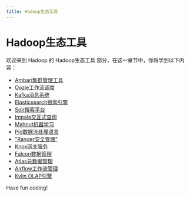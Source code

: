 ```yaml
---
title: Hadoop生态工具
---
```


# Hadoop生态工具

欢迎来到 Hadoop 的 Hadoop生态工具 部分，在这一章节中，你将学到以下内容：

- [Ambari集群管理工具](./0-ambari-cluster-management-tool.mdx)
- [Oozie工作流调度](./1-oozie-workflow-scheduling.mdx)
- [Kafka消息系统](./2-kafka-messaging-system.mdx)
- [Elasticsearch搜索引擎](./3-elasticsearch-search-engine.mdx)
- [Solr搜索平台](./4-solr-search-platform.mdx)
- [Impala交互式查询](./5-impala-interactive-query.mdx)
- [Mahout机器学习](./6-mahout-machine-learning.mdx)
- [Pig数据流处理语言](./7-pig-data-flow-processing-language.mdx)
- ["Ranger安全管理"](./8-ranger-safety-management.mdx)
- [Knox网关服务](./9-knox-gateway-service.mdx)
- [Falcon数据管理](./10-falcon-data-management.mdx)
- [Atlas元数据管理](./11-atlas-metadata-management.mdx)
- [Airflow工作流管理](./12-airflow-workflow-management.mdx)
- [Kylin OLAP引擎](./13-kylin-olap-engine.mdx)

Have fun coding!